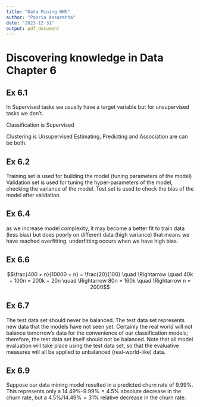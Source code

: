 ```yaml
---
title: "Data Mining HW6"
author: "Pooria Assarehha"
date: "2023-12-31"
output: pdf_document
---
```


# Discovering knowledge in Data Chapter 6

## Ex 6.1

In Supervised tasks we usually have a target variable
but for unsupervised tasks we don't.

Classification is Supervised

Clustering is Unsupervised
Estimating, Predicting and Association are can be both.

## Ex 6.2

Training set is used for building the model (tuning parameters of the model)
Validation set is used for tuning the hyper-parameters of the model, checking the variance of the model.
Test set is used to check the bias of the model after validation.

## Ex 6.4

as we increase model complexity, it may become a better fit to train data (less bias) but does poorly on different data (high variance) that means we have reached overfitting. underfitting occurs when we have high bias.

## Ex 6.6

$$\frac{400 + n}{10000 + n} = \frac{20}{100} \quad \Rightarrow \quad 40k + 100n = 200k + 20n \quad \Rightarrow 80n = 160k \quad \Rightarrow  n = 2000$$

## Ex 6.7

The test data set should never be balanced. The test data set represents new
data that the models have not seen yet. Certainly the real world will not balance
tomorrow’s data for the convenience of our classification models; therefore, the test
data set itself should not be balanced. Note that all model evaluation will take place
using the test data set, so that the evaluative measures will all be applied to unbalanced
(real-world-like) data.

## Ex 6.9
Suppose our data mining model resulted in a predicted churn rate of $9.99\%$. This represents only a $14.49\% – 9.99\% = 4.5\%$
absolute decrease in the churn rate, but a $4.5\% / 14.49\% = 31\%$ relative decrease in
the churn rate.

